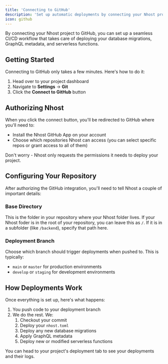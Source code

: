 ```yaml
---
title: 'Connecting to GitHub'
description: 'Set up automatic deployments by connecting your Nhost project to GitHub'
icon: github
---
```


By connecting your Nhost project to GitHub, you can set up a seamless CI/CD workflow that takes care of deploying your database migrations, GraphQL metadata, and serverless functions.

## Getting Started

Connecting to GitHub only takes a few minutes. Here's how to do it:

1. Head over to your project dashboard
2. Navigate to **Settings** → **Git**
3. Click the **Connect to GitHub** button

## Authorizing Nhost

When you click the connect button, you'll be redirected to GitHub where you'll need to:

- Install the Nhost GitHub App on your account
- Choose which repositories Nhost can access (you can select specific repos or grant access to all of them)

Don't worry - Nhost only requests the permissions it needs to deploy your project.

## Configuring Your Repository

After authorizing the GitHub integration, you'll need to tell Nhost a couple of important details:

### Base Directory

This is the folder in your repository where your Nhost folder lives. If your Nhost foder is in the root of your repository, you can leave this as `/`. If it is in a subfolder (like `/backend`), specify that path here.

### Deployment Branch

Choose which branch should trigger deployments when pushed to. This is typically:
- `main` or `master` for production environments
- `develop` or `staging` for development environments

## How Deployments Work

Once everything is set up, here's what happens:

1. You push code to your deployment branch
2. We do the rest. We:
   1. Checkout your commit
   2. Deploy your `nhost.toml`
   3. Deploy any new database migrations
   4. Apply GraphQL metadata
   5. Deploy new or modified serverless functions

You can head to your project's deployment tab to see your deployments and their logs.
